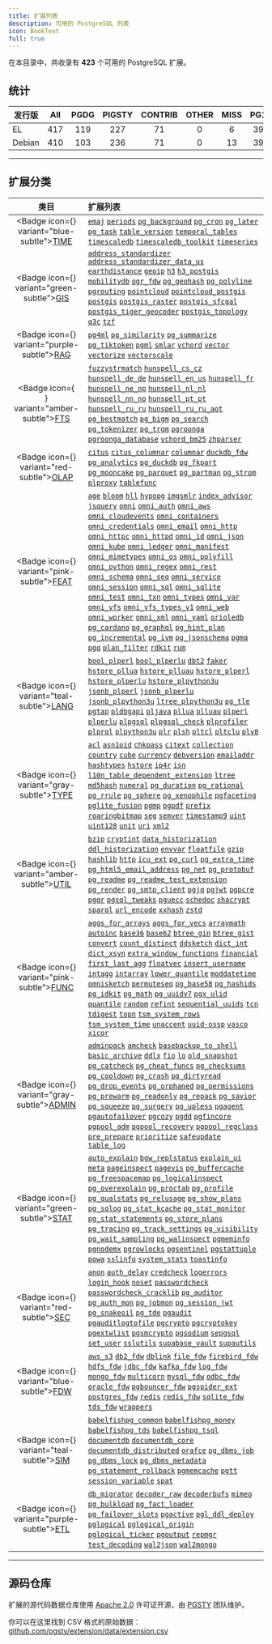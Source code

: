 ```yaml
---
title: 扩展列表
description: 可用的 PostgreSQL 列表
icon: BookText
full: true
---
```




在本目录中，共收录有 **423** 个可用的 PostgreSQL 扩展。

## 统计

| 发行版    | All | PGDG | PIGSTY | CONTRIB | OTHER | MISS | PG17 | PG16 | PG15 | PG14 | PG13 |
|--------|:---:|:----:|:------:|:-------:|:-----:|:----:|:----:|:----:|:----:|:----:|:----:|
| EL     | 417 | 119  |  227   |   71    |   0   |  6   | 399  | 407  | 410  | 394  | 368  |
| Debian | 410 | 103  |  236   |   71    |   0   |  13  | 397  | 400  | 403  | 391  | 363  |

-------

## 扩展分类

| 类目 | 扩展列表 |
|:--------:|:-----------|
| <Badge icon={<Clock />} variant="blue-subtle"><a href="/cn/cate/time" className="no-underline">TIME</a></Badge> | [`emaj`](/cn/e/emaj) [`periods`](/cn/e/periods) [`pg_background`](/cn/e/pg_background) [`pg_cron`](/cn/e/pg_cron) [`pg_later`](/cn/e/pg_later) [`pg_task`](/cn/e/pg_task) [`table_version`](/cn/e/table_version) [`temporal_tables`](/cn/e/temporal_tables) [`timescaledb`](/cn/e/timescaledb) [`timescaledb_toolkit`](/cn/e/timescaledb_toolkit) [`timeseries`](/cn/e/timeseries) |
| <Badge icon={<Globe />} variant="green-subtle"><a href="/cn/cate/gis" className="no-underline">GIS</a></Badge> | [`address_standardizer`](/cn/e/address_standardizer) [`address_standardizer_data_us`](/cn/e/address_standardizer_data_us) [`earthdistance`](/cn/e/earthdistance) [`geoip`](/cn/e/geoip) [`h3`](/cn/e/h3) [`h3_postgis`](/cn/e/h3_postgis) [`mobilitydb`](/cn/e/mobilitydb) [`ogr_fdw`](/cn/e/ogr_fdw) [`pg_geohash`](/cn/e/pg_geohash) [`pg_polyline`](/cn/e/pg_polyline) [`pgrouting`](/cn/e/pgrouting) [`pointcloud`](/cn/e/pointcloud) [`pointcloud_postgis`](/cn/e/pointcloud_postgis) [`postgis`](/cn/e/postgis) [`postgis_raster`](/cn/e/postgis_raster) [`postgis_sfcgal`](/cn/e/postgis_sfcgal) [`postgis_tiger_geocoder`](/cn/e/postgis_tiger_geocoder) [`postgis_topology`](/cn/e/postgis_topology) [`q3c`](/cn/e/q3c) [`tzf`](/cn/e/tzf) |
| <Badge icon={<Brain />} variant="purple-subtle"><a href="/cn/cate/rag" className="no-underline">RAG</a></Badge> | [`pg4ml`](/cn/e/pg4ml) [`pg_similarity`](/cn/e/pg_similarity) [`pg_summarize`](/cn/e/pg_summarize) [`pg_tiktoken`](/cn/e/pg_tiktoken) [`pgml`](/cn/e/pgml) [`smlar`](/cn/e/smlar) [`vchord`](/cn/e/vchord) [`vector`](/cn/e/vector) [`vectorize`](/cn/e/vectorize) [`vectorscale`](/cn/e/vectorscale) |
| <Badge icon={<Search />} variant="amber-subtle"><a href="/cn/cate/fts" className="no-underline">FTS</a></Badge> | [`fuzzystrmatch`](/cn/e/fuzzystrmatch) [`hunspell_cs_cz`](/cn/e/hunspell_cs_cz) [`hunspell_de_de`](/cn/e/hunspell_de_de) [`hunspell_en_us`](/cn/e/hunspell_en_us) [`hunspell_fr`](/cn/e/hunspell_fr) [`hunspell_ne_np`](/cn/e/hunspell_ne_np) [`hunspell_nl_nl`](/cn/e/hunspell_nl_nl) [`hunspell_nn_no`](/cn/e/hunspell_nn_no) [`hunspell_pt_pt`](/cn/e/hunspell_pt_pt) [`hunspell_ru_ru`](/cn/e/hunspell_ru_ru) [`hunspell_ru_ru_aot`](/cn/e/hunspell_ru_ru_aot) [`pg_bestmatch`](/cn/e/pg_bestmatch) [`pg_bigm`](/cn/e/pg_bigm) [`pg_search`](/cn/e/pg_search) [`pg_tokenizer`](/cn/e/pg_tokenizer) [`pg_trgm`](/cn/e/pg_trgm) [`pgroonga`](/cn/e/pgroonga) [`pgroonga_database`](/cn/e/pgroonga_database) [`vchord_bm25`](/cn/e/vchord_bm25) [`zhparser`](/cn/e/zhparser) |
| <Badge icon={<ChartNoAxesCombined />} variant="red-subtle"><a href="/cn/cate/olap" className="no-underline">OLAP</a></Badge> | [`citus`](/cn/e/citus) [`citus_columnar`](/cn/e/citus_columnar) [`columnar`](/cn/e/columnar) [`duckdb_fdw`](/cn/e/duckdb_fdw) [`pg_analytics`](/cn/e/pg_analytics) [`pg_duckdb`](/cn/e/pg_duckdb) [`pg_fkpart`](/cn/e/pg_fkpart) [`pg_mooncake`](/cn/e/pg_mooncake) [`pg_parquet`](/cn/e/pg_parquet) [`pg_partman`](/cn/e/pg_partman) [`pg_strom`](/cn/e/pg_strom) [`plproxy`](/cn/e/plproxy) [`tablefunc`](/cn/e/tablefunc) |
| <Badge icon={<Sparkles />} variant="pink-subtle"><a href="/cn/cate/feat" className="no-underline">FEAT</a></Badge> | [`age`](/cn/e/age) [`bloom`](/cn/e/bloom) [`hll`](/cn/e/hll) [`hypopg`](/cn/e/hypopg) [`imgsmlr`](/cn/e/imgsmlr) [`index_advisor`](/cn/e/index_advisor) [`jsquery`](/cn/e/jsquery) [`omni`](/cn/e/omni) [`omni_auth`](/cn/e/omni_auth) [`omni_aws`](/cn/e/omni_aws) [`omni_cloudevents`](/cn/e/omni_cloudevents) [`omni_containers`](/cn/e/omni_containers) [`omni_credentials`](/cn/e/omni_credentials) [`omni_email`](/cn/e/omni_email) [`omni_http`](/cn/e/omni_http) [`omni_httpc`](/cn/e/omni_httpc) [`omni_httpd`](/cn/e/omni_httpd) [`omni_id`](/cn/e/omni_id) [`omni_json`](/cn/e/omni_json) [`omni_kube`](/cn/e/omni_kube) [`omni_ledger`](/cn/e/omni_ledger) [`omni_manifest`](/cn/e/omni_manifest) [`omni_mimetypes`](/cn/e/omni_mimetypes) [`omni_os`](/cn/e/omni_os) [`omni_polyfill`](/cn/e/omni_polyfill) [`omni_python`](/cn/e/omni_python) [`omni_regex`](/cn/e/omni_regex) [`omni_rest`](/cn/e/omni_rest) [`omni_schema`](/cn/e/omni_schema) [`omni_seq`](/cn/e/omni_seq) [`omni_service`](/cn/e/omni_service) [`omni_session`](/cn/e/omni_session) [`omni_sql`](/cn/e/omni_sql) [`omni_sqlite`](/cn/e/omni_sqlite) [`omni_test`](/cn/e/omni_test) [`omni_txn`](/cn/e/omni_txn) [`omni_types`](/cn/e/omni_types) [`omni_var`](/cn/e/omni_var) [`omni_vfs`](/cn/e/omni_vfs) [`omni_vfs_types_v1`](/cn/e/omni_vfs_types_v1) [`omni_web`](/cn/e/omni_web) [`omni_worker`](/cn/e/omni_worker) [`omni_xml`](/cn/e/omni_xml) [`omni_yaml`](/cn/e/omni_yaml) [`orioledb`](/cn/e/orioledb) [`pg_cardano`](/cn/e/pg_cardano) [`pg_graphql`](/cn/e/pg_graphql) [`pg_hint_plan`](/cn/e/pg_hint_plan) [`pg_incremental`](/cn/e/pg_incremental) [`pg_ivm`](/cn/e/pg_ivm) [`pg_jsonschema`](/cn/e/pg_jsonschema) [`pgmq`](/cn/e/pgmq) [`pgq`](/cn/e/pgq) [`plan_filter`](/cn/e/plan_filter) [`rdkit`](/cn/e/rdkit) [`rum`](/cn/e/rum) |
| <Badge icon={<BookA />} variant="teal-subtle"><a href="/cn/cate/lang" className="no-underline">LANG</a></Badge> | [`bool_plperl`](/cn/e/bool_plperl) [`bool_plperlu`](/cn/e/bool_plperlu) [`dbt2`](/cn/e/dbt2) [`faker`](/cn/e/faker) [`hstore_pllua`](/cn/e/hstore_pllua) [`hstore_plluau`](/cn/e/hstore_plluau) [`hstore_plperl`](/cn/e/hstore_plperl) [`hstore_plperlu`](/cn/e/hstore_plperlu) [`hstore_plpython3u`](/cn/e/hstore_plpython3u) [`jsonb_plperl`](/cn/e/jsonb_plperl) [`jsonb_plperlu`](/cn/e/jsonb_plperlu) [`jsonb_plpython3u`](/cn/e/jsonb_plpython3u) [`ltree_plpython3u`](/cn/e/ltree_plpython3u) [`pg_tle`](/cn/e/pg_tle) [`pgtap`](/cn/e/pgtap) [`pldbgapi`](/cn/e/pldbgapi) [`pljava`](/cn/e/pljava) [`pllua`](/cn/e/pllua) [`plluau`](/cn/e/plluau) [`plperl`](/cn/e/plperl) [`plperlu`](/cn/e/plperlu) [`plpgsql`](/cn/e/plpgsql) [`plpgsql_check`](/cn/e/plpgsql_check) [`plprofiler`](/cn/e/plprofiler) [`plprql`](/cn/e/plprql) [`plpython3u`](/cn/e/plpython3u) [`plr`](/cn/e/plr) [`plsh`](/cn/e/plsh) [`pltcl`](/cn/e/pltcl) [`pltclu`](/cn/e/pltclu) [`plv8`](/cn/e/plv8) |
| <Badge icon={<Boxes />} variant="gray-subtle"><a href="/cn/cate/type" className="no-underline">TYPE</a></Badge> | [`acl`](/cn/e/acl) [`asn1oid`](/cn/e/asn1oid) [`chkpass`](/cn/e/chkpass) [`citext`](/cn/e/citext) [`collection`](/cn/e/collection) [`country`](/cn/e/country) [`cube`](/cn/e/cube) [`currency`](/cn/e/currency) [`debversion`](/cn/e/debversion) [`emailaddr`](/cn/e/emailaddr) [`hashtypes`](/cn/e/hashtypes) [`hstore`](/cn/e/hstore) [`ip4r`](/cn/e/ip4r) [`isn`](/cn/e/isn) [`l10n_table_dependent_extension`](/cn/e/l10n_table_dependent_extension) [`ltree`](/cn/e/ltree) [`md5hash`](/cn/e/md5hash) [`numeral`](/cn/e/numeral) [`pg_duration`](/cn/e/pg_duration) [`pg_rational`](/cn/e/pg_rational) [`pg_rrule`](/cn/e/pg_rrule) [`pg_sphere`](/cn/e/pg_sphere) [`pg_xenophile`](/cn/e/pg_xenophile) [`pgfaceting`](/cn/e/pgfaceting) [`pglite_fusion`](/cn/e/pglite_fusion) [`pgmp`](/cn/e/pgmp) [`pgpdf`](/cn/e/pgpdf) [`prefix`](/cn/e/prefix) [`roaringbitmap`](/cn/e/roaringbitmap) [`seg`](/cn/e/seg) [`semver`](/cn/e/semver) [`timestamp9`](/cn/e/timestamp9) [`uint`](/cn/e/uint) [`uint128`](/cn/e/uint128) [`unit`](/cn/e/unit) [`uri`](/cn/e/uri) [`xml2`](/cn/e/xml2) |
| <Badge icon={<Wrench />} variant="amber-subtle"><a href="/cn/cate/util" className="no-underline">UTIL</a></Badge> | [`bzip`](/cn/e/bzip) [`cryptint`](/cn/e/cryptint) [`data_historization`](/cn/e/data_historization) [`ddl_historization`](/cn/e/ddl_historization) [`envvar`](/cn/e/envvar) [`floatfile`](/cn/e/floatfile) [`gzip`](/cn/e/gzip) [`hashlib`](/cn/e/hashlib) [`http`](/cn/e/http) [`icu_ext`](/cn/e/icu_ext) [`pg_curl`](/cn/e/pg_curl) [`pg_extra_time`](/cn/e/pg_extra_time) [`pg_html5_email_address`](/cn/e/pg_html5_email_address) [`pg_net`](/cn/e/pg_net) [`pg_protobuf`](/cn/e/pg_protobuf) [`pg_readme`](/cn/e/pg_readme) [`pg_readme_test_extension`](/cn/e/pg_readme_test_extension) [`pg_render`](/cn/e/pg_render) [`pg_smtp_client`](/cn/e/pg_smtp_client) [`pgjq`](/cn/e/pgjq) [`pgjwt`](/cn/e/pgjwt) [`pgpcre`](/cn/e/pgpcre) [`pgqr`](/cn/e/pgqr) [`pgsql_tweaks`](/cn/e/pgsql_tweaks) [`pguecc`](/cn/e/pguecc) [`schedoc`](/cn/e/schedoc) [`shacrypt`](/cn/e/shacrypt) [`sparql`](/cn/e/sparql) [`url_encode`](/cn/e/url_encode) [`xxhash`](/cn/e/xxhash) [`zstd`](/cn/e/zstd) |
| <Badge icon={<Variable />} variant="pink-subtle"><a href="/cn/cate/func" className="no-underline">FUNC</a></Badge> | [`aggs_for_arrays`](/cn/e/aggs_for_arrays) [`aggs_for_vecs`](/cn/e/aggs_for_vecs) [`arraymath`](/cn/e/arraymath) [`autoinc`](/cn/e/autoinc) [`base36`](/cn/e/base36) [`base62`](/cn/e/base62) [`btree_gin`](/cn/e/btree_gin) [`btree_gist`](/cn/e/btree_gist) [`convert`](/cn/e/convert) [`count_distinct`](/cn/e/count_distinct) [`ddsketch`](/cn/e/ddsketch) [`dict_int`](/cn/e/dict_int) [`dict_xsyn`](/cn/e/dict_xsyn) [`extra_window_functions`](/cn/e/extra_window_functions) [`financial`](/cn/e/financial) [`first_last_agg`](/cn/e/first_last_agg) [`floatvec`](/cn/e/floatvec) [`insert_username`](/cn/e/insert_username) [`intagg`](/cn/e/intagg) [`intarray`](/cn/e/intarray) [`lower_quantile`](/cn/e/lower_quantile) [`moddatetime`](/cn/e/moddatetime) [`omnisketch`](/cn/e/omnisketch) [`permuteseq`](/cn/e/permuteseq) [`pg_base58`](/cn/e/pg_base58) [`pg_hashids`](/cn/e/pg_hashids) [`pg_idkit`](/cn/e/pg_idkit) [`pg_math`](/cn/e/pg_math) [`pg_uuidv7`](/cn/e/pg_uuidv7) [`pgx_ulid`](/cn/e/pgx_ulid) [`quantile`](/cn/e/quantile) [`random`](/cn/e/random) [`refint`](/cn/e/refint) [`sequential_uuids`](/cn/e/sequential_uuids) [`tcn`](/cn/e/tcn) [`tdigest`](/cn/e/tdigest) [`topn`](/cn/e/topn) [`tsm_system_rows`](/cn/e/tsm_system_rows) [`tsm_system_time`](/cn/e/tsm_system_time) [`unaccent`](/cn/e/unaccent) [`uuid-ossp`](/cn/e/uuid-ossp) [`vasco`](/cn/e/vasco) [`xicor`](/cn/e/xicor) |
| <Badge icon={<Landmark />} variant="gray-subtle"><a href="/cn/cate/admin" className="no-underline">ADMIN</a></Badge> | [`adminpack`](/cn/e/adminpack) [`amcheck`](/cn/e/amcheck) [`basebackup_to_shell`](/cn/e/basebackup_to_shell) [`basic_archive`](/cn/e/basic_archive) [`ddlx`](/cn/e/ddlx) [`fio`](/cn/e/fio) [`lo`](/cn/e/lo) [`old_snapshot`](/cn/e/old_snapshot) [`pg_catcheck`](/cn/e/pg_catcheck) [`pg_cheat_funcs`](/cn/e/pg_cheat_funcs) [`pg_checksums`](/cn/e/pg_checksums) [`pg_cooldown`](/cn/e/pg_cooldown) [`pg_crash`](/cn/e/pg_crash) [`pg_dirtyread`](/cn/e/pg_dirtyread) [`pg_drop_events`](/cn/e/pg_drop_events) [`pg_orphaned`](/cn/e/pg_orphaned) [`pg_permissions`](/cn/e/pg_permissions) [`pg_prewarm`](/cn/e/pg_prewarm) [`pg_readonly`](/cn/e/pg_readonly) [`pg_repack`](/cn/e/pg_repack) [`pg_savior`](/cn/e/pg_savior) [`pg_squeeze`](/cn/e/pg_squeeze) [`pg_surgery`](/cn/e/pg_surgery) [`pg_upless`](/cn/e/pg_upless) [`pgagent`](/cn/e/pgagent) [`pgautofailover`](/cn/e/pgautofailover) [`pgcozy`](/cn/e/pgcozy) [`pgdd`](/cn/e/pgdd) [`pgfincore`](/cn/e/pgfincore) [`pgpool_adm`](/cn/e/pgpool_adm) [`pgpool_recovery`](/cn/e/pgpool_recovery) [`pgpool_regclass`](/cn/e/pgpool_regclass) [`pre_prepare`](/cn/e/pre_prepare) [`prioritize`](/cn/e/prioritize) [`safeupdate`](/cn/e/safeupdate) [`table_log`](/cn/e/table_log) |
| <Badge icon={<Activity />} variant="green-subtle"><a href="/cn/cate/stat" className="no-underline">STAT</a></Badge> | [`auto_explain`](/cn/e/auto_explain) [`bgw_replstatus`](/cn/e/bgw_replstatus) [`explain_ui`](/cn/e/explain_ui) [`meta`](/cn/e/meta) [`pageinspect`](/cn/e/pageinspect) [`pagevis`](/cn/e/pagevis) [`pg_buffercache`](/cn/e/pg_buffercache) [`pg_freespacemap`](/cn/e/pg_freespacemap) [`pg_logicalinspect`](/cn/e/pg_logicalinspect) [`pg_overexplain`](/cn/e/pg_overexplain) [`pg_proctab`](/cn/e/pg_proctab) [`pg_profile`](/cn/e/pg_profile) [`pg_qualstats`](/cn/e/pg_qualstats) [`pg_relusage`](/cn/e/pg_relusage) [`pg_show_plans`](/cn/e/pg_show_plans) [`pg_sqlog`](/cn/e/pg_sqlog) [`pg_stat_kcache`](/cn/e/pg_stat_kcache) [`pg_stat_monitor`](/cn/e/pg_stat_monitor) [`pg_stat_statements`](/cn/e/pg_stat_statements) [`pg_store_plans`](/cn/e/pg_store_plans) [`pg_tracing`](/cn/e/pg_tracing) [`pg_track_settings`](/cn/e/pg_track_settings) [`pg_visibility`](/cn/e/pg_visibility) [`pg_wait_sampling`](/cn/e/pg_wait_sampling) [`pg_walinspect`](/cn/e/pg_walinspect) [`pgmeminfo`](/cn/e/pgmeminfo) [`pgnodemx`](/cn/e/pgnodemx) [`pgrowlocks`](/cn/e/pgrowlocks) [`pgsentinel`](/cn/e/pgsentinel) [`pgstattuple`](/cn/e/pgstattuple) [`powa`](/cn/e/powa) [`sslinfo`](/cn/e/sslinfo) [`system_stats`](/cn/e/system_stats) [`toastinfo`](/cn/e/toastinfo) |
| <Badge icon={<Shield />} variant="red-subtle"><a href="/cn/cate/sec" className="no-underline">SEC</a></Badge> | [`anon`](/cn/e/anon) [`auth_delay`](/cn/e/auth_delay) [`credcheck`](/cn/e/credcheck) [`logerrors`](/cn/e/logerrors) [`login_hook`](/cn/e/login_hook) [`noset`](/cn/e/noset) [`passwordcheck`](/cn/e/passwordcheck) [`passwordcheck_cracklib`](/cn/e/passwordcheck_cracklib) [`pg_auditor`](/cn/e/pg_auditor) [`pg_auth_mon`](/cn/e/pg_auth_mon) [`pg_jobmon`](/cn/e/pg_jobmon) [`pg_session_jwt`](/cn/e/pg_session_jwt) [`pg_snakeoil`](/cn/e/pg_snakeoil) [`pg_tde`](/cn/e/pg_tde) [`pgaudit`](/cn/e/pgaudit) [`pgauditlogtofile`](/cn/e/pgauditlogtofile) [`pgcrypto`](/cn/e/pgcrypto) [`pgcryptokey`](/cn/e/pgcryptokey) [`pgextwlist`](/cn/e/pgextwlist) [`pgsmcrypto`](/cn/e/pgsmcrypto) [`pgsodium`](/cn/e/pgsodium) [`sepgsql`](/cn/e/sepgsql) [`set_user`](/cn/e/set_user) [`sslutils`](/cn/e/sslutils) [`supabase_vault`](/cn/e/supabase_vault) [`supautils`](/cn/e/supautils) |
| <Badge icon={<FileInput />} variant="blue-subtle"><a href="/cn/cate/fdw" className="no-underline">FDW</a></Badge> | [`aws_s3`](/cn/e/aws_s3) [`db2_fdw`](/cn/e/db2_fdw) [`dblink`](/cn/e/dblink) [`file_fdw`](/cn/e/file_fdw) [`firebird_fdw`](/cn/e/firebird_fdw) [`hdfs_fdw`](/cn/e/hdfs_fdw) [`jdbc_fdw`](/cn/e/jdbc_fdw) [`kafka_fdw`](/cn/e/kafka_fdw) [`log_fdw`](/cn/e/log_fdw) [`mongo_fdw`](/cn/e/mongo_fdw) [`multicorn`](/cn/e/multicorn) [`mysql_fdw`](/cn/e/mysql_fdw) [`odbc_fdw`](/cn/e/odbc_fdw) [`oracle_fdw`](/cn/e/oracle_fdw) [`pgbouncer_fdw`](/cn/e/pgbouncer_fdw) [`pgspider_ext`](/cn/e/pgspider_ext) [`postgres_fdw`](/cn/e/postgres_fdw) [`redis`](/cn/e/redis) [`redis_fdw`](/cn/e/redis_fdw) [`sqlite_fdw`](/cn/e/sqlite_fdw) [`tds_fdw`](/cn/e/tds_fdw) [`wrappers`](/cn/e/wrappers) |
| <Badge icon={<Shell />} variant="teal-subtle"><a href="/cn/cate/sim" className="no-underline">SIM</a></Badge> | [`babelfishpg_common`](/cn/e/babelfishpg_common) [`babelfishpg_money`](/cn/e/babelfishpg_money) [`babelfishpg_tds`](/cn/e/babelfishpg_tds) [`babelfishpg_tsql`](/cn/e/babelfishpg_tsql) [`documentdb`](/cn/e/documentdb) [`documentdb_core`](/cn/e/documentdb_core) [`documentdb_distributed`](/cn/e/documentdb_distributed) [`orafce`](/cn/e/orafce) [`pg_dbms_job`](/cn/e/pg_dbms_job) [`pg_dbms_lock`](/cn/e/pg_dbms_lock) [`pg_dbms_metadata`](/cn/e/pg_dbms_metadata) [`pg_statement_rollback`](/cn/e/pg_statement_rollback) [`pgmemcache`](/cn/e/pgmemcache) [`pgtt`](/cn/e/pgtt) [`session_variable`](/cn/e/session_variable) [`spat`](/cn/e/spat) |
| <Badge icon={<Truck />} variant="purple-subtle"><a href="/cn/cate/etl" className="no-underline">ETL</a></Badge> | [`db_migrator`](/cn/e/db_migrator) [`decoder_raw`](/cn/e/decoder_raw) [`decoderbufs`](/cn/e/decoderbufs) [`mimeo`](/cn/e/mimeo) [`pg_bulkload`](/cn/e/pg_bulkload) [`pg_fact_loader`](/cn/e/pg_fact_loader) [`pg_failover_slots`](/cn/e/pg_failover_slots) [`pgactive`](/cn/e/pgactive) [`pgl_ddl_deploy`](/cn/e/pgl_ddl_deploy) [`pglogical`](/cn/e/pglogical) [`pglogical_origin`](/cn/e/pglogical_origin) [`pglogical_ticker`](/cn/e/pglogical_ticker) [`pgoutput`](/cn/e/pgoutput) [`repmgr`](/cn/e/repmgr) [`test_decoding`](/cn/e/test_decoding) [`wal2json`](/cn/e/wal2json) [`wal2mongo`](/cn/e/wal2mongo) |

------

## 源码仓库

扩展的源代码数据仓库使用 [Apache 2.0](https://github.com/pgsty/ext/blob/main/LICENSE) 许可证开源，由 [PGSTY](https://github.com/pgsty) 团队维护。

你可以在这里找到 CSV 格式的原始数据： [github.com/pgsty/extension/data/extension.csv](https://github.com/pgsty/ext/blob/main/data/extension.csv)




